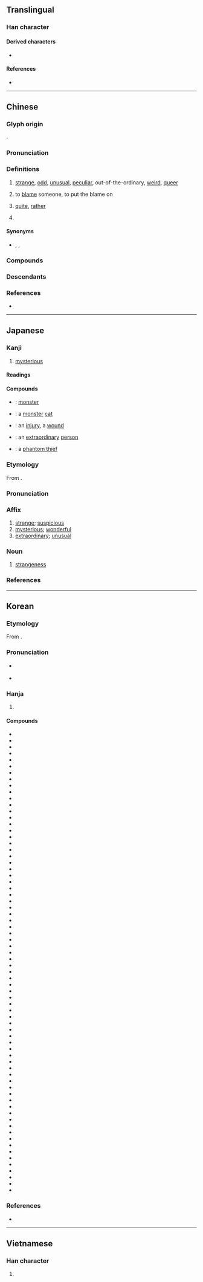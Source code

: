 {{also|恠}}
{{character info}}
==Translingual==

===Han character===
{{Han char|rn=61|rad=心|as=05|sn=8|four=97014|canj=PEG|ids=⿰忄圣}}

====Derived characters====
* {{l|mul|[[𠶔]], [[𢯑]], [[𬏴]]}}

====References====
* {{Han ref|kx=0382.100|dkj=10483|dj=0711.050|hdz=42288.120|uh=602A|ud=24618|bh=A9C7|bd=43463}}

----

==Chinese==
{{zh-forms|怪|alt=𢘪,恠}}

===Glyph origin===
{{Han etym}}
{{Han compound|心|圣|alt1=忄|ls=psc|c1=s|c2=p}}.

===Pronunciation===
{{zh-pron
|m=guài
|m-s=
|c=gwaai3
|c-t=
|g=guai4
|h=pfs=koai
|j=
|mb=
|md=
|mn=koài/qz,tw,xm:kòe/zz:kòa
|mn_note=koài - literary; kòe/kòa - vernacular
|mn-t=guai3
|w=2kua
|x=
|mc=y
|oc=y
|ma=Zh-guài.ogg
|mna=Taiwanese-The_Consonant_k.ogg
|cat=a,v,adv,suf
}}

===Definitions===
{{zh-hanzi}}

# [[strange]], [[odd]], [[unusual]], [[peculiar]], out-of-the-ordinary, [[weird]], [[queer]]
#: {{zh-x|很 怪 的 人|very weird person}}
#: {{zh-x|味道 有點 怪。|It tastes funny.}}
# to [[blame]] someone, to put the blame on
#: {{zh-x|別 怪 他。|Don't blame him.}}
# [[quite]], [[rather]]
# {{lb|zh|suffix}} {{zh-short|怪物|gloss=[[monster]]}}

====Synonyms====
* {{zh-l|異}}, {{zh-l|奇}}, {{zh-l|妖}}

===Compounds===
{{zh-der|八怪七喇|怪誕不經|怪樣子|怪誕劇|奇峰怪石|怪僻|少見多怪|妖魔鬼怪|古靈精怪|古怪脾氣|怪道|上門怪人|怪力亂神|志怪小說|可怪|怪物相|奇奇怪怪|怪疑|光怪陸離|怪石嶙峋|恬不知怪|怪頭|怪責|怪象|怪譎|怪誕|怪話|怪膩的|怪腔怪調|怪胎|怪聲|怪罪|怪笑|怪石|怪癖|怪特|怪物|怪模怪樣|怪手|怪底|怪哉|怪傑|怪俊的|怪人|怪不的|怪不得|奇怪|失張倒怪|志怪|怪生|偏怪題|怪事|古怪精靈|千奇百怪|怪獸|奇談怪論|怪狀|怪異|怪恨|妖形怪狀|古怪|嗔怪|休怪|怪沒意思|天奇地怪|大驚小怪|怪病|失驚打怪|希奇古怪|妖怪|作怪|光怪|喬聲怪氣|刁鑽古怪|天災物怪|可煞作怪|古裡古怪|古怪機靈|不足為怪|怪處|怪裡怪氣|千鬼百怪|凶怪|恬不為怪|咄咄怪事|奇形怪狀|不見怪|怪談|捏怪排科|無怪|生妖作怪|搞怪|成妖作怪|揚州八怪|瑰怪|瑰禽怪獸|稀奇古怪|揣歪捏怪|神怪|神妖鬼怪|神奇荒怪|疑怪|成精作怪|珍怪|牛心古怪|歸奇顧怪|狂朋怪友|搜奇抉怪|斷怪除妖|才怪|殊形怪狀|捏怪|疢頭怪腦|莫怪|責怪|陰陽怪氣|譎怪之談|荒怪不經|錯怪|詭怪|詭形怪狀|醜八怪|調風貼怪|興妖作怪|靈怪|魔怪|精靈古怪|鬼怪|見怪|驚怪|駭怪|索隱行怪|經濟怪獸|素隱行怪|詭怪奇譎|醜頭怪臉|難怪|精怪|說也奇怪|陸離光怪|醜巴怪|迂怪不經|精奇古怪|見怪不怪|詭譎怪誕|狡怪:káu-koài}}

===Descendants===
{{CJKV||かい||quái}}

===References===
* {{R:yue:Hanzi}}

{{zh-cat|Intermediate|Elementary}}

----

==Japanese==

===Kanji===
{{ja-kanji|grade=c|rs=心05}}

# [[mysterious]]

====Readings====
{{ja-readings
|goon=け<け<くゑ
|kanon=かい<くわい
|kun=あや-し.い, あや-しむ
|nanori=やす, よし
}}

====Compounds====
{{der-top|Compounds}}
* {{ja-r|怪%獣|かい%じゅう}}: [[monster]]
* {{ja-r|怪%猫|かい%びょう}}: a [[monster]] [[cat]]
* {{ja-r|怪%我|け%が}}: an [[injury]], a [[wound]]
* {{ja-r|怪%傑|かい%けつ}}: an [[extraordinary]] [[person]]
* {{ja-r|怪%盗|かい%とう}}: a [[phantom thief]]
{{der-bottom}}

{{ja-kanjitab|かい|yomi=o}}

===Etymology===
From {{bor|ja|ltc|-|sort=かい}} {{m|zh|怪|tr=kwɛj<sup>H</sup>}}.

===Pronunciation===
{{ja-pron|yomi=kanon|かい|acc=1|acc_ref=DJR,NHK}}

===Affix===
{{ja-pos|affix|かい|hhira=くわい}}

# [[strange]]; [[suspicious]]
# [[mysterious]]; [[wonderful]]
# [[extraordinary]]; [[unusual]]

===Noun===
{{ja-noun|かい|hhira=くわい}}

# [[strangeness]]

===References===
<references/>

----

==Korean==

===Etymology===
From {{der|ko|ltc|-}} {{ltc-l|怪}}.

{{collapse|
* {{hanja-dongguk|괭〮|kwáy}}
* {{hanja-sinjeung|괴|kwoy}}
|Historical readings
|bg=#FFFFFF}}

===Pronunciation===
* {{sense|in {{l|ko|怪怪}}, {{l|ko|怪常}}, {{l|ko|怪惡}}, {{l|ko|怪異}} and {{l|ko|怪歎}}}} {{ko-hanja-pron|괴}}
* {{sense|strange; odd; unusual; peculiar}} {{ko-hanja-pron|괴|l=y}}

===Hanja===
{{ko-hanja-search}}
{{ko-hanja|괴이하다|괴이할|괴}}

# {{hanja form of|괴|[[strange]]; [[odd]]; [[unusual]]; [[peculiar]]}}

====Compounds====
{{der-top3|Compounds}}
* {{ko-l|괴걸|怪傑}}
* {{ko-l|괴질|怪疾}}
* {{ko-l|해괴|駭怪}}
* {{ko-l|기괴|奇怪}}
* {{ko-l|괴상|怪常}}
* {{ko-l|괴한|怪漢}}
* {{ko-l|괴담|怪談}}
* {{ko-l|요괴|妖怪}}
* {{ko-l|괴력|怪力}}
* {{ko-l|가괴|可怪}}
* {{ko-l|괴이|怪異}}
* {{ko-l|괴조|怪鳥}}
* {{ko-l|과수|怪獸}}
* {{ko-l|괴물|怪物}}
* {{ko-l|괴상|怪狀}}
* {{ko-l|변괴|變怪}}
* {{ko-l|괴술|怪術}}
* {{ko-l|고괴|古怪}}
* {{ko-l|괴변|怪變}}
* {{ko-l|괴운|怪雲}}
* {{ko-l|괴귀|怪鬼}}
* {{ko-l|괴문|怪聞}}
* {{ko-l|괴악|怪惡}}
* {{ko-l|괴암|怪巖}}
* {{ko-l|괴우|怪雨}}
* {{ko-l|괴인|怪人}}
* {{ko-l|괴충|怪蟲}}
* {{ko-l|괴특|怪特}}
* {{ko-l|무괴|無怪}}
* {{ko-l|물괴|物怪}}
* {{ko-l|흉괴|凶怪}}
* {{ko-l|괴괴|怪怪}}
* {{ko-l|괴기|怪奇}}
* {{ko-l|괴잡|怪雜}}
* {{ko-l|괴의|怪疑}}
* {{ko-l|험괴|險怪}}
* {{ko-l|괴벽|怪癖}}
* {{ko-l|괴설|怪說}}
* {{ko-l|괴광|怪光}}
* {{ko-l|괴동|怪童}}
* {{ko-l|괴사|怪死}}
* {{ko-l|괴선|怪船}}
* {{ko-l|괴안|怪案}}
* {{ko-l|괴언|怪言}}
* {{ko-l|괴용|怪勇}}
* {{ko-l|괴행|怪行}}
* {{ko-l|괴화|怪火}}
* {{ko-l|극괴|極怪}}
* {{ko-l|신괴|神怪}}
* {{ko-l|광괴|狂怪}}
* {{ko-l|괴교|怪巧}}
* {{ko-l|괴금|怪禽}}
* {{ko-l|괴도|怪盜}}
* {{ko-l|괴망|怪妄}}
* {{ko-l|괴몽|怪夢}}
* {{ko-l|괴사|怪辭}}
* {{ko-l|괴탄|怪誕}}
* {{ko-l|수괴|殊怪}}
* {{ko-l|영괴|靈怪}}
* {{ko-l|진괴|珍怪}}
* {{ko-l|추괴|醜怪}}
* {{ko-l|괴마|怪魔}}
* {{ko-l|괴우|怪迂}}
* {{ko-l|궤괴|詭怪}}
* {{ko-l|환괴|幻怪}}
* {{ko-l|괴아|怪訝}}
* {{ko-l|해괴망측|駭怪罔測}}
* {{ko-l|기괴망측|奇怪罔測}}
* {{ko-l|기괴천만|奇怪千萬}}
* {{ko-l|괴악망측|怪惡罔測}}
* {{ko-l|괴괴망측|怪怪罔測}}
* {{ko-l|괴상망측|怪常罔測}}
{{der-bottom}}

===References===
* {{R:hanjadoc|3363}}

----

==Vietnamese==

===Han character===
{{vi-readings|reading=quái|rs=心05}}

# {{rfdef|vi|sort=心05}}
